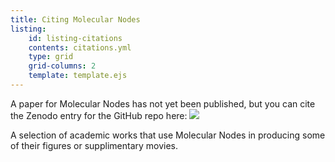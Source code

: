 ```yaml
---
title: Citing Molecular Nodes
listing: 
    id: listing-citations
    contents: citations.yml
    type: grid
    grid-columns: 2
    template: template.ejs
---
```


A paper for Molecular Nodes has not yet been published, but you can cite the Zenodo entry for the GitHub repo here: [![](https://zenodo.org/badge/485261976.svg)](https://zenodo.org/badge/latestdoi/485261976)

A selection of academic works that use Molecular Nodes in producing some of their figures or supplimentary movies.

::: {#listing-citations}
:::

